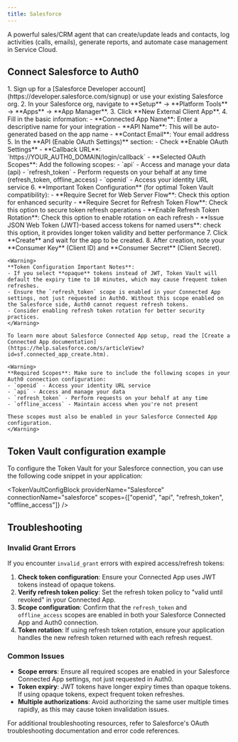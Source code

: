 ```yaml
---
title: Salesforce
---
```



A powerful sales/CRM agent that can create/update leads and contacts, log activities (calls, emails), generate reports, and automate case management in Service Cloud.

## Connect Salesforce to Auth0

<Steps>
  <Step title="Salesforce setup">
    1. Sign up for a [Salesforce Developer account](https://developer.salesforce.com/signup) or use your existing Salesforce org.
    2. In your Salesforce org, navigate to **Setup** → **Platform Tools** →  **Apps** → **App Manager**.
    3. Click **New External Client App**.
    4. Fill in the basic information:
       - **Connected App Name**: Enter a descriptive name for your integration
       - **API Name**: This will be auto-generated based on the app name
       - **Contact Email**: Your email address
    5. In the **API (Enable OAuth Settings)** section:
       - Check **Enable OAuth Settings**
       - **Callback URL**: `https://YOUR_AUTH0_DOMAIN/login/callback`
       <FindDomainInfoBlock />
       - **Selected OAuth Scopes**: Add the following scopes:
         - `api` - Access and manage your data (api)
         - `refresh_token` - Perform requests on your behalf at any time (refresh_token, offline_access)
         - `openid` - Access your identity URL service
    6. **Important Token Configuration** (for optimal Token Vault compatibility):
       - **Require Secret for Web Server Flow**: Check this option for enhanced security
       - **Require Secret for Refresh Token Flow**: Check this option to secure token refresh operations
       - **Enable Refresh Token Rotation**: Check this option to enable rotation on each refresh
       - **Issue JSON Web Token (JWT)-based access tokens for named users**: check this option, it provides longer token validity and better performance
    7. Click **Create** and wait for the app to be created.
    8. After creation, note your **Consumer Key** (Client ID) and **Consumer Secret** (Client Secret).

    <Warning>
    **Token Configuration Important Notes**:
    - If you select **opaque** tokens instead of JWT, Token Vault will default the expiry time to 10 minutes, which may cause frequent token refreshes.
    - Ensure the `refresh_token` scope is enabled in your Connected App settings, not just requested in Auth0. Without this scope enabled on the Salesforce side, Auth0 cannot request refresh tokens.
    - Consider enabling refresh token rotation for better security practices.
    </Warning>

    To learn more about Salesforce Connected App setup, read the [Create a Connected App documentation](https://help.salesforce.com/s/articleView?id=sf.connected_app_create.htm).
  </Step>
  <Step title="Auth0 setup">
    <Auth0SetupBlock providerName="Salesforce" scopesName="Scopes" allowFreeFormScopes={true} />

    <Warning>
    **Required Scopes**: Make sure to include the following scopes in your Auth0 connection configuration:
    - `openid` - Access your identity URL service
    - `api` - Access and manage your data
    - `refresh_token` - Perform requests on your behalf at any time
    - `offline_access` - Maintain access when you're not present
    
    These scopes must also be enabled in your Salesforce Connected App configuration.
    </Warning>
  </Step>
</Steps>

<IntegrationInfoBlock providerName="Salesforce" />

## Token Vault configuration example

To configure the Token Vault for your Salesforce connection, you can use the following code snippet in your application:

<TokenVaultConfigBlock 
  providerName="Salesforce"
  connectionName="salesforce"
  scopes={["openid", "api", "refresh_token", "offline_access"]}
/>

## Troubleshooting

### Invalid Grant Errors
If you encounter `invalid_grant` errors with expired access/refresh tokens:

1. **Check token configuration**: Ensure your Connected App uses JWT tokens instead of opaque tokens.
2. **Verify refresh token policy**: Set the refresh token policy to "valid until revoked" in your Connected App.
3. **Scope configuration**: Confirm that the `refresh_token` and `offline_access` scopes are enabled in both your Salesforce Connected App and Auth0 connection.
4. **Token rotation**: If using refresh token rotation, ensure your application handles the new refresh token returned with each refresh request.

### Common Issues
- **Scope errors**: Ensure all required scopes are enabled in your Salesforce Connected App settings, not just requested in Auth0.
- **Token expiry**: JWT tokens have longer expiry times than opaque tokens. If using opaque tokens, expect frequent token refreshes.
- **Multiple authorizations**: Avoid authorizing the same user multiple times rapidly, as this may cause token invalidation issues.

For additional troubleshooting resources, refer to Salesforce's OAuth troubleshooting documentation and error code references.

<NextStepsBlock />
